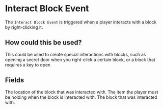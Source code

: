 
# Interact Block Event

The `Interact Block Event` is triggered when a player interacts with a block by right-clicking it.

## How could this be used?

This could be used to create special interactions with blocks, such as opening a secret door when you right-click a certain block, or a block that requires a key to open.

## Fields

<EventsField/>

<EntryField name="Location" optional>
    The location of the block that was interacted with.
</EntryField>

<EntryField name="Item In Hand" optional>
    The item the player must be holding when the block is interacted with.
</EntryField>

<EntryField name="Block" required>
    The block that was interacted with.
</EntryField>
